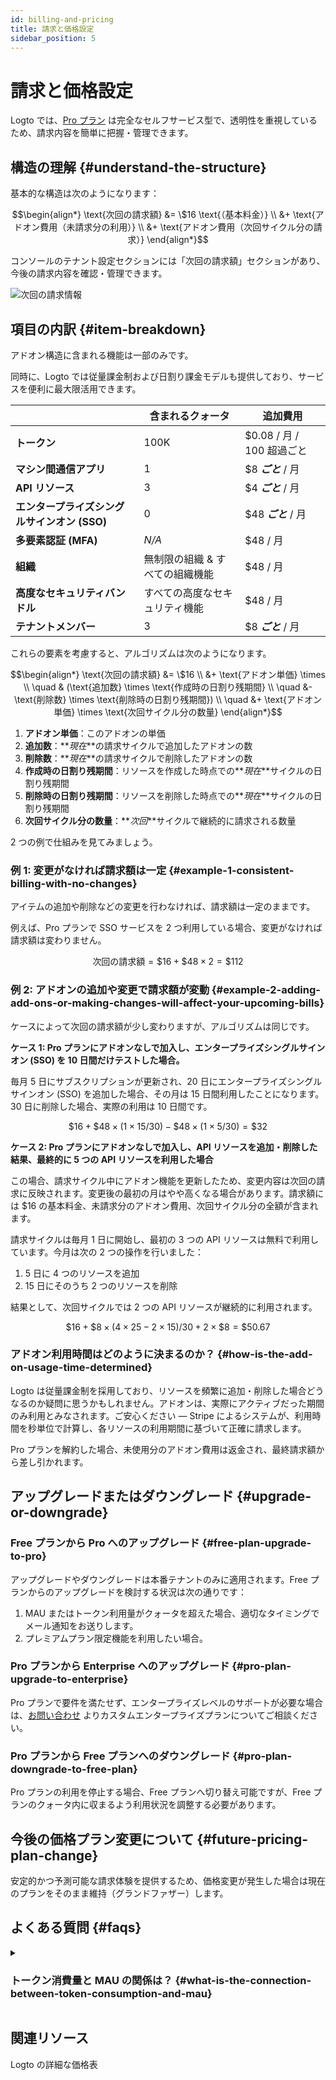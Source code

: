 ```yaml
---
id: billing-and-pricing
title: 請求と価格設定
sidebar_position: 5
---
```


# 請求と価格設定

Logto では、[Pro プラン](https://logto.io/pricing) は完全なセルフサービス型で、透明性を重視しているため、請求内容を簡単に把握・管理できます。

## 構造の理解 \{#understand-the-structure}

基本的な構造は次のようになります：

```math
\begin{align*}
\text{次回の請求額} &= \$16 \text{（基本料金）} \\
&+ \text{アドオン費用（未請求分の利用）} \\
&+ \text{アドオン費用（次回サイクル分の請求）}
\end{align*}
```

コンソールのテナント設定セクションには「次回の請求額」セクションがあり、今後の請求内容を確認・管理できます。

<img src="/img/assets/next-billing-info.png" alt="次回の請求情報" />

## 項目の内訳 \{#item-breakdown}

アドオン構造に含まれる機能は一部のみです。

同時に、Logto では従量課金制および日割り課金モデルも提供しており、サービスを便利に最大限活用できます。

|                                              | 含まれるクォータ                | 追加費用                  |
| -------------------------------------------- | ------------------------------- | ------------------------- |
| **トークン**                                 | 100K                            | $0.08 / 月 / 100 超過ごと |
| **マシン間通信アプリ**                       | 1                               | $8 **_ごと_** / 月        |
| **API リソース**                             | 3                               | $4 **_ごと_** / 月        |
| **エンタープライズシングルサインオン (SSO)** | 0                               | $48 **_ごと_** / 月       |
| **多要素認証 (MFA)**                         | _N/A_                           | $48 / 月                  |
| **組織**                                     | 無制限の組織 & すべての組織機能 | $48 / 月                  |
| **高度なセキュリティバンドル**               | すべての高度なセキュリティ機能  | $48 / 月                  |
| **テナントメンバー**                         | 3                               | $8 **_ごと_** / 月        |

これらの要素を考慮すると、アルゴリズムは次のようになります。

```math
\begin{align*}
\text{次回の請求額} &= \$16 \\
&+ \text{アドオン単価} \times \\
\quad & (\text{追加数} \times \text{作成時の日割り残期間} \\
\quad &- \text{削除数} \times \text{削除時の日割り残期間}) \\
\quad &+ \text{アドオン単価} \times \text{次回サイクル分の数量}
\end{align*}
```

1. **アドオン単価**：このアドオンの単価
2. **追加数**：**_現在_**の請求サイクルで追加したアドオンの数
3. **削除数**：**_現在_**の請求サイクルで削除したアドオンの数
4. **作成時の日割り残期間**：リソースを作成した時点での**_現在_**サイクルの日割り残期間
5. **削除時の日割り残期間**：リソースを削除した時点での**_現在_**サイクルの日割り残期間
6. **次回サイクル分の数量**：**_次回_**サイクルで継続的に請求される数量

2 つの例で仕組みを見てみましょう。

### 例 1: 変更がなければ請求額は一定 \{#example-1-consistent-billing-with-no-changes}

アイテムの追加や削除などの変更を行わなければ、請求額は一定のままです。

例えば、Pro プランで SSO サービスを 2 つ利用している場合、変更がなければ請求額は変わりません。

```math
\text{次回の請求額} = \$ 16 + \$ 48 \times 2 = \$ 112
```

### 例 2: アドオンの追加や変更で請求額が変動 \{#example-2-adding-add-ons-or-making-changes-will-affect-your-upcoming-bills}

ケースによって次回の請求額が少し変わりますが、アルゴリズムは同じです。

**ケース 1: Pro プランにアドオンなしで加入し、エンタープライズシングルサインオン (SSO) を 10 日間だけテストした場合。**

毎月 5 日にサブスクリプションが更新され、20 日にエンタープライズシングルサインオン (SSO) を追加した場合、その月は 15 日間利用したことになります。30 日に削除した場合、実際の利用は 10 日間です。

```math
\$16 + \$48 \times (1 \times 15 / 30) - \$48 \times (1 \times 5 / 30) = \$32
```

**ケース 2: Pro プランにアドオンなしで加入し、API リソースを追加・削除した結果、最終的に 5 つの API リソースを利用した場合**

この場合、請求サイクル中にアドオン機能を更新したため、変更内容は次回の請求に反映されます。変更後の最初の月はやや高くなる場合があります。請求額には $16 の基本料金、未請求分のアドオン費用、次回サイクル分の全額が含まれます。

請求サイクルは毎月 1 日に開始し、最初の 3 つの API リソースは無料で利用しています。今月は次の 2 つの操作を行いました：

1. 5 日に 4 つのリソースを追加
2. 15 日にそのうち 2 つのリソースを削除

結果として、次回サイクルでは 2 つの API リソースが継続的に利用されます。

```math
\$16 + \$8 \times (4 \times 25 - 2 \times 15) / 30 + 2 \times \$8 = \$50.67
```

### アドオン利用時間はどのように決まるのか？ \{#how-is-the-add-on-usage-time-determined}

Logto は従量課金制を採用しており、リソースを頻繁に追加・削除した場合どうなるのか疑問に思うかもしれません。アドオンは、実際にアクティブだった期間のみ利用とみなされます。ご安心ください — Stripe によるシステムが、利用時間を秒単位で計算し、各リソースの利用期間に基づいて正確に請求します。

Pro プランを解約した場合、未使用分のアドオン費用は返金され、最終請求額から差し引かれます。

## アップグレードまたはダウングレード \{#upgrade-or-downgrade}

### Free プランから Pro へのアップグレード \{#free-plan-upgrade-to-pro}

アップグレードやダウングレードは本番テナントのみに適用されます。Free プランからのアップグレードを検討する状況は次の通りです：

1. MAU またはトークン利用量がクォータを超えた場合、適切なタイミングでメール通知をお送りします。
2. プレミアムプラン限定機能を利用したい場合。

### Pro プランから Enterprise へのアップグレード \{#pro-plan-upgrade-to-enterprise}

Pro プランで要件を満たせず、エンタープライズレベルのサポートが必要な場合は、[お問い合わせ](https://logto.io/contact) よりカスタムエンタープライズプランについてご相談ください。

### Pro プランから Free プランへのダウングレード \{#pro-plan-downgrade-to-free-plan}

Pro プランの利用を停止する場合、Free プランへ切り替え可能ですが、Free プランのクォータ内に収まるよう利用状況を調整する必要があります。

## 今後の価格プラン変更について \{#future-pricing-plan-change}

安定的かつ予測可能な請求体験を提供するため、価格変更が発生した場合は現在のプランをそのまま維持（グランドファザー）します。

## よくある質問 \{#faqs}

<details>

<summary>

### トークン消費量と MAU の関係は？ \{#what-is-the-connection-between-token-consumption-and-mau}

</summary>

Logto はトークンベースの認証 (Authentication) を採用しています。1 回のユーザーサインインで、ID トークン、アクセス トークン、リフレッシュ トークンの 2 ～ 3 種類のトークンが消費される場合があります。M2M や組織 (Organization) 機能を利用する場合は、M2M トークンや組織トークンなど追加のトークンも発生します。トークン消費量は、ユーザーのシステム利用状況によって異なります。これを把握できるよう、<CloudLink to="/dashboard">コンソール > ダッシュボード</CloudLink> でリアルタイムのトークン利用状況を確認できます。例えば、Free プランでは 100k トークンが無料で提供されており、約 30k～50k MAU（アクティブユーザー）をサポートできます。

</details>

## 関連リソース

<Url href="https://logto.io/pricing">Logto の詳細な価格表</Url>
